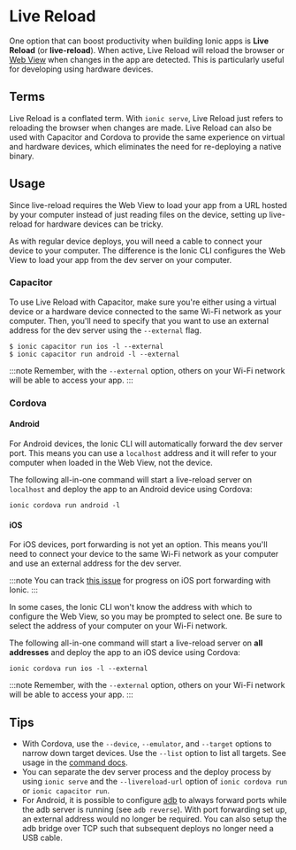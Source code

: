 # Live Reload

One option that can boost productivity when building Ionic apps is **Live Reload** (or **live-reload**). When active, Live Reload will reload the browser or [Web View](../core-concepts/webview.mdx) when changes in the app are detected. This is particularly useful for developing using hardware devices.

## Terms

Live Reload is a conflated term. With `ionic serve`, Live Reload just refers to reloading the browser when changes are made. Live Reload can also be used with Capacitor and Cordova to provide the same experience on virtual and hardware devices, which eliminates the need for re-deploying a native binary.

## Usage

Since live-reload requires the Web View to load your app from a URL hosted by your computer instead of just reading files on the device, setting up live-reload for hardware devices can be tricky.

As with regular device deploys, you will need a cable to connect your device to your computer. The difference is the Ionic CLI configures the Web View to load your app from the dev server on your computer.

### Capacitor

To use Live Reload with Capacitor, make sure you're either using a virtual device or a hardware device connected to the same Wi-Fi network as your computer. Then, you'll need to specify that you want to use an external address for the dev server using the `--external` flag.

```shell
$ ionic capacitor run ios -l --external
$ ionic capacitor run android -l --external
```

:::note
Remember, with the `--external` option, others on your Wi-Fi network will be able to access your app.
:::

### Cordova

#### Android

For Android devices, the Ionic CLI will automatically forward the dev server port. This means you can use a `localhost` address and it will refer to your computer when loaded in the Web View, not the device.

The following all-in-one command will start a live-reload server on `localhost` and deploy the app to an Android device using Cordova:

```shell
ionic cordova run android -l
```

#### iOS

For iOS devices, port forwarding is not yet an option. This means you'll need to connect your device to the same Wi-Fi network as your computer and use an external address for the dev server.

:::note
You can track [this issue](https://github.com/ionic-team/native-run/issues/20) for progress on iOS port forwarding with Ionic.
:::

In some cases, the Ionic CLI won't know the address with which to configure the Web View, so you may be prompted to select one. Be sure to select the address of your computer on your Wi-Fi network.

The following all-in-one command will start a live-reload server on **all addresses** and deploy the app to an iOS device using Cordova:

```shell
ionic cordova run ios -l --external
```

:::note
Remember, with the `--external` option, others on your Wi-Fi network will be able to access your app.
:::

## Tips

- With Cordova, use the `--device`, `--emulator`, and `--target` options to narrow down target devices. Use the `--list` option to list all targets. See usage in the [command docs](commands/cordova-run.md).
- You can separate the dev server process and the deploy process by using `ionic serve` and the `--livereload-url` option of `ionic cordova run` or `ionic capacitor run`.
- For Android, it is possible to configure [adb](https://developer.android.com/studio/command-line/adb) to always forward ports while the adb server is running (see `adb reverse`). With port forwarding set up, an external address would no longer be required. You can also setup the adb bridge over TCP such that subsequent deploys no longer need a USB cable.
